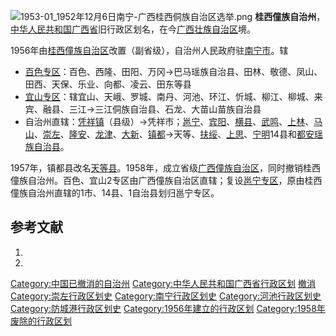 [[File:1953-01_1952年12月6日南宁-广西桂西侗族自治区选举.png|thumb]]
'''桂西僮族自治州'''，[[中华人民共和国|中华人民共和国]][[廣西省_(中華人民共和國)|广西省]]旧行政区划名，在今[[广西壮族自治区|广西壮族自治区]]境。

1956年由[[桂西僮族自治区|桂西僮族自治区]]改置（副省级），自治州人民政府驻[[南宁市|南宁市]]。辖
* [[百色专区|百色专区]]：百色、西隆、田阳、万冈→巴马瑶族自治县、田林、敬德、凤山、田西、天保、乐业、向都、凌云、田东等县
* [[宜山专区|宜山专区]]：辖宜山、天峨、罗城、南丹、河池、环江、忻城、柳江、柳城、来宾、融县、三江→三江侗族自治县、石龙、大苗山苗族自治县
* 自治州直辖：[[凭祥镇|凭祥镇]]（县级）→凭祥市；[[邕宁县|邕宁]]、[[宾阳县|宾阳]]、[[横县|横县]]、[[武鸣县|武鸣]]、[[上林县|上林]]、[[马山县|马山]]、[[崇左县|崇左]]、[[隆安县|隆安]]、[[龙津县|龙津]]、[[大新县|大新]]、[[镇都县|镇都]]→天等、[[扶绥县|扶绥]]、[[上思县|上思]]、[[宁明县|宁明]]14县和[[都安瑶族自治县|都安瑶族自治县]]。 

1957年，镇都县改名[[天等县|天等县]]。1958年，成立省级[[广西僮族自治区|广西僮族自治区]]，同时撤销桂西僮族自治州。百色、宜山2专区由广西僮族自治区直辖；复设[[邕宁专区|邕宁专区]]，原由桂西僮族自治州直辖的1市、14县、1自治县划归邕宁专区。

== 参考文献 ==
# {{Cite book | author = 戴均良等 | title = 《中国古今地名大词典》 | location = 上海 | publisher = 上海辞书出版社 | date = 2005 | language = zh-hans }}
# {{Cite book | author = 史为乐 | title = 《中华人民共和国政区沿革（1949-2002）》 | location = 北京 | publisher = 人民出版社 | date = 2006 | language = zh-hans }}

{{中华人民共和国副省级行政区}}

[[Category:中国已撤消的自治州|Category:中国已撤消的自治州]]
[[Category:中华人民共和国广西省行政区划|Category:中华人民共和国广西省行政区划]]
[[Category:中国壮族自治地方|撤消]]
[[Category:崇左行政区划史|Category:崇左行政区划史]]
[[Category:南宁行政区划史|Category:南宁行政区划史]]
[[Category:河池行政区划史|Category:河池行政区划史]]
[[Category:防城港行政区划史|Category:防城港行政区划史]]
[[Category:1956年建立的行政区划|Category:1956年建立的行政区划]]
[[Category:1958年废除的行政区划|Category:1958年废除的行政区划]]